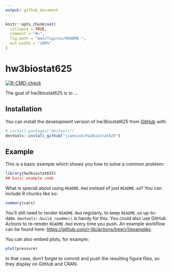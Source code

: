 ```yaml
---
output: github_document
---
```


<!-- README.md is generated from README.Rmd. Please edit that file -->

```r
knitr::opts_chunk$set(
  collapse = TRUE,
  comment = "#>",
  fig.path = "man/figures/README-",
  out.width = "100%"
)
```

# hw3biostat625

<!-- badges: start -->
[![R-CMD-check](https://github.com/jianxion/hw3biostat625/actions/workflows/R-CMD-check.yaml/badge.svg)](https://github.com/jianxion/hw3biostat625/actions/workflows/R-CMD-check.yaml)
<!-- badges: end -->

The goal of hw3biostat625 is to ...

## Installation

You can install the development version of hw3biostat625 from [GitHub](https://github.com/) with:

``` r
# install.packages("devtools")
devtools::install_github("jianxion/hw3biostat625")
```

## Example

This is a basic example which shows you how to solve a common problem:

```r
library(hw3biostat625)
## basic example code
```

What is special about using `README.Rmd` instead of just `README.md`? You can include R chunks like so:

```r
summary(cars)
```

You'll still need to render `README.Rmd` regularly, to keep `README.md` up-to-date. `devtools::build_readme()` is handy for this. You could also use GitHub Actions to re-render `README.Rmd` every time you push. An example workflow can be found here: <https://github.com/r-lib/actions/tree/v1/examples>.

You can also embed plots, for example:

```r
plot(pressure)
```

In that case, don't forget to commit and push the resulting figure files, so they display on GitHub and CRAN.
